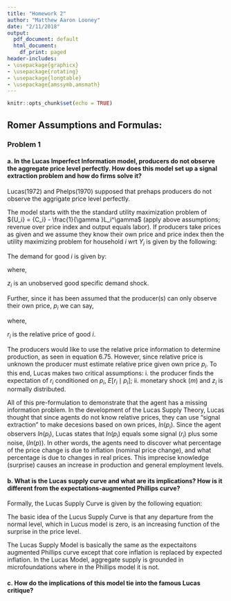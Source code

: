 ```yaml
---
title: "Homework 2"
author: "Matthew Aaron Looney"
date: "2/11/2018"
output:
  pdf_document: default
  html_document:
    df_print: paged
header-includes:
- \usepackage{graphicx}
- \usepackage{rotating}
- \usepackage{longtable}
- \usepackage{amssymb,amsmath}
---
```


```r
knitr::opts_chunk$set(echo = TRUE)
```


## Romer Assumptions and Formulas:

\begin{equation}
Y_i=L_i \tag{pg 268, eq 6.37:  output=Labor}
\end{equation}

\begin{equation}
\eta \tag{pg 271: elasticity of demand}
\end{equation}

\begin{equation}
\frac{1}{{\gamma  - 1}} \tag{pg 271: labor supply elasticity}
\end{equation}

\begin{equation}
{C_i} = \frac{{{Y_i}{P_i}}}{P} \tag{pg 293:  revenue over price index}
\end{equation}

\begin{equation}
Y = \frac{M}{P} \to \ln (y) = \ln (m) - \ln (p) \tag{pg 269, 6.41: Aggregate Demand }
\end{equation}

### Problem 1

#### a. In the Lucas Imperfect Information model, producers do not observe the aggregate price level perfectly. How does this model set up a signal extraction problem and how do firms solve it?

Lucas(1972) and Phelps(1970) supposed that prehaps producers do not observe the aggrigate price level perfectly.  
  
The model starts with the the standard utility maximization problem of ${U_i} = {C_i} - \frac{1}{\gamma }L_i^\gamma$ (apply above assumptions; revenue over price index and output equals labor). If producers take prices as given and we assume they know their own price and price index then the utility maximizing problem for household $i$ wrt $Y_i$ is given by the following:

\begin{equation}
\ln ({y_i}) = \frac{1}{{\gamma  - 1}}\left[ {\ln ({p_i}) - \ln (p)} \right] \tag{pg 293, eq 6.75:  }
\end{equation}

The demand for good $i$ is given by:

\begin{equation}
\ln ({y_i}) = \ln (m) - \ln (p) + {z_i} - \eta \left[ {\ln ({p_i}) - \ln (p)} \right] \tag{pg 294, eq 6.77:  }
\end{equation}

where,  
  
$z_i$ is an unobserved good specific demand shock.  
  
Further, since it has been assumed that the producer(s) can only observe their own price, $p_i$ we can say,

\begin{equation}
\begin{gathered}
  \ln ({p_i}) = \ln (p) + \left[ {\ln ({p_i}) - \ln (p)} \right] \hfill \\
   \equiv \ln (p) + {r_i} \hfill \\ 
\end{gathered}  \tag{pg 294, eq 6.80:  }
\end{equation}

where,  
  
$r_i$ is the relative price of good $i$.  
  
The producers would like to use the relative price information to determine production, as seen in equation 6.75. However, since relative price is unknown the producer must estimate relative price given own price $p_i$. To this end, Lucas makes two critical assumptions: i. the producer finds the expectation of $r_i$ conditioned on $p_i$, $E[{r_i}\mid {p_i}]$; ii. monetary shock $(m)$ and $z_i$ is normally distributed.  
  
All of this pre-formulation to demonstrate that the agent has a missing information problem. In the development of the Lucas Supply Theory, Lucas thought that since agents do not know relative prices, they can use "signal extraction" to make decesions based on own prices, $ln(p_i)$. Since the agent observers $ln(p_i)$, Lucas states that $ln(p_i)$ equals some signal ($r_i$) plus some noise, ($ln(p)$). In other words, the agents need to discover what percentage of the price change is due to inflation (nominal price change), and what percentage is due to changes in real prices. This imprecise knowledge (surprise) causes an increase in production and general employment levels.  
  
#### b. What is the Lucas supply curve and what are its implications?  How is it different from the expectations-augmented Phillips curve?

Formally, the Lucas Supply Curve is given by the following equation:

\begin{equation}
y = b\left( {E[{r_i}\mid {p_i}]} \right) \tag{pg 296, eq 6.84:  }
\end{equation}

The basic idea of the Lucus Supply Curve is that any departure from the normal level, which in Lucus model is zero, is an increasing function of the surprise in the price level.  
  
The Lucas Supply Model is basically the same as the expectaitons augmented Phillips curve except that core inflation is replaced by expected inflation. In the Lucas Model, aggregate supply is grounded in microfoundations where in the Phillips model it is not.
  
#### c. How do the implications of this model tie into the famous Lucas critique?

